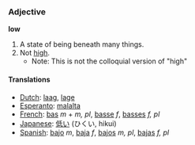 ===Adjective===
'''low'''

#A state of being beneath many things.
#Not [[high]]. 
#*Note: This is not the colloquial version of "high"

====Translations====
*[[Dutch]]: [[laag]], [[lage]]
*[[Esperanto]]: [[malalta]]
*[[French]]: [[bas]] ''m'' + ''m, pl'', [[basse]] ''f'', [[basses]] ''f, pl''
*[[Japanese]]: [[低い]] (ひくい, hikui)
*[[Spanish]]: [[bajo]] ''m'', [[baja]] ''f'', [[bajos]] ''m, pl'', [[bajas]] ''f, pl''